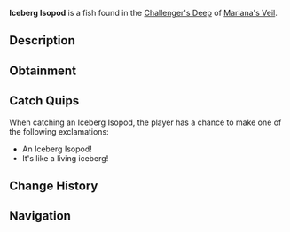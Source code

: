 {{FishInfobox
|image          = Iceberg Isopod.png
|rarity         = Rare
|sea            = First Sea
|location       = [[Challenger's Deep]]
|sublocation    = 
|sources        = Fishing Rod
|radar_location = 
|xp             = 350
|weather        = Windy
|time           = Night
|season         = Winter
|bait           = Minnow
|base_weight    = 24
|base_value     = 400
|weight_range   = 14.5
|base_chance    = 15
|base_resil     = 50
}}
'''Iceberg Isopod''' is a {{Rarity|Rare}} fish found in the [[Challenger's Deep]] of [[Mariana's Veil]].

== Description ==
{{Description|An armored isopod that thrives in the freezing depths.|Bestiary Entry}}

== Obtainment ==
{{Description|Found near underwater ice formations in the dark, especially during windy weather.|Bestiary Hint}}
{{Fish Availability|
Mariana's Veil/Challenger's Deep
|top_rods      = 
Rapid Rod\312100.52\314638.7;
Leviathan's Fang Rod\299882.83\267306.39;
Firefly Rod\299288.67\301427.6;
Trident Rod\293517.24\261242.26;
Fast Rod\292162.91\294101.59;
Long Rod\241460.04\255717.22;
Frog Rod\271070.97\272792.94;
Lucky Rod\244268.08\246141.61;
Plastic Rod\257373.53\259567.88;
Free Spirit Rod\280611.66\252940.99;
No-Life Rod\239840.61\220863.96;
Seraphic Rod\219751.7\202075.21;
Challenger's Rod\218537.2\194356.26;
Ethereal Prism Rod\217813.22\197478.34;
Rod Of The Forgotten Fang\216890.24\193383.15;
Zeus Rod\210529.54\186712.95;
Rod Of The Exalted One\209816.35\186937.64;
Rod Of The Depths\207330.17\184308.04;
Blazebringer Rod\205249.02\189649.68;
Verdant Shear Rod\205217.35\189583.18;
Volcanic Rod\196743.62\179850.8;
Depthseeker Rod\196102.81\179265;
Avalanche Rod\175170.24\169487.38;
Steady Rod\90116.88\79613.28
|recommended   = Trident Rod
}}

== Catch Quips ==
When catching an Iceberg Isopod, the player has a chance to make one of the following exclamations:
* An Iceberg Isopod!
* It's like a living iceberg!

== Change History ==
{{Change History|{{subst:Current Version}}}}

== Navigation ==
{{Fish Navbox|Challenger's Deep}}